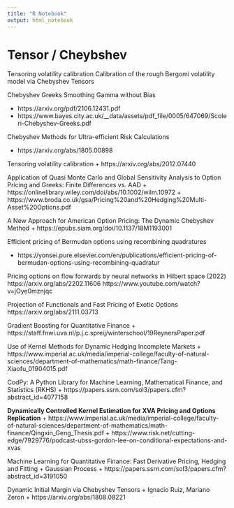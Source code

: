 ```yaml
---
title: "R Notebook"
output: html_notebook
---
```


# Tensor / Cheybshev

Tensoring volatility calibration Calibration of the rough Bergomi volatility model via Chebyshev Tensors

Chebyshev Greeks Smoothing Gamma without Bias

+ https://arxiv.org/pdf/2106.12431.pdf
+ https://www.bayes.city.ac.uk/__data/assets/pdf_file/0005/647069/Scoleri-Chebyshev-Greeks.pdf

Chebyshev Methods for Ultra-efficient Risk Calculations

+ https://arxiv.org/abs/1805.00898

Tensoring volatility calibration
+ https://arxiv.org/abs/2012.07440

Application of Quasi Monte Carlo and Global Sensitivity Analysis to Option Pricing and Greeks: Finite Differences vs. AAD
+ https://onlinelibrary.wiley.com/doi/abs/10.1002/wilm.10972
+ https://www.broda.co.uk/gsa/Pricing%20and%20Hedging%20Multi-Asset%20Options.pdf


A New Approach for American Option Pricing: The Dynamic Chebyshev Method
+ https://epubs.siam.org/doi/10.1137/18M1193001


Efficient pricing of Bermudan options using recombining quadratures

+ https://yonsei.pure.elsevier.com/en/publications/efficient-pricing-of-bermudan-options-using-recombining-quadratur

Pricing options on flow forwards by neural networks in Hilbert space (2022)
https://arxiv.org/abs/2202.11606
https://www.youtube.com/watch?v=jOye0mznjqc



Projection of Functionals and Fast Pricing of Exotic Options
https://arxiv.org/abs/2111.03713


Gradient Boosting for Quantitative Finance
+ https://staff.fnwi.uva.nl/p.j.c.spreij/winterschool/19ReynersPaper.pdf

Use of Kernel Methods for Dynamic Hedging Incomplete Markets 
+ https://www.imperial.ac.uk/media/imperial-college/faculty-of-natural-sciences/department-of-mathematics/math-finance/Tang-Xiaofu_01904015.pdf

CodPy: A Python Library for Machine Learning, Mathematical Finance, and Statistics (RKHS)
+ https://papers.ssrn.com/sol3/papers.cfm?abstract_id=4077158

**Dynamically Controlled Kernel Estimation for XVA Pricing and Options Replication**
+ https://www.imperial.ac.uk/media/imperial-college/faculty-of-natural-sciences/department-of-mathematics/math-finance/Qingxin_Geng_Thesis.pdf
+ https://www.risk.net/cutting-edge/7929776/podcast-ubss-gordon-lee-on-conditional-expectations-and-xvas

Machine Learning for Quantitative Finance: Fast Derivative Pricing, Hedging and Fitting
+ Gaussian Process
+ https://papers.ssrn.com/sol3/papers.cfm?abstract_id=3191050



Dynamic Initial Margin via Chebyshev Tensors
+ Ignacio Ruiz, Mariano Zeron
+ https://arxiv.org/abs/1808.08221